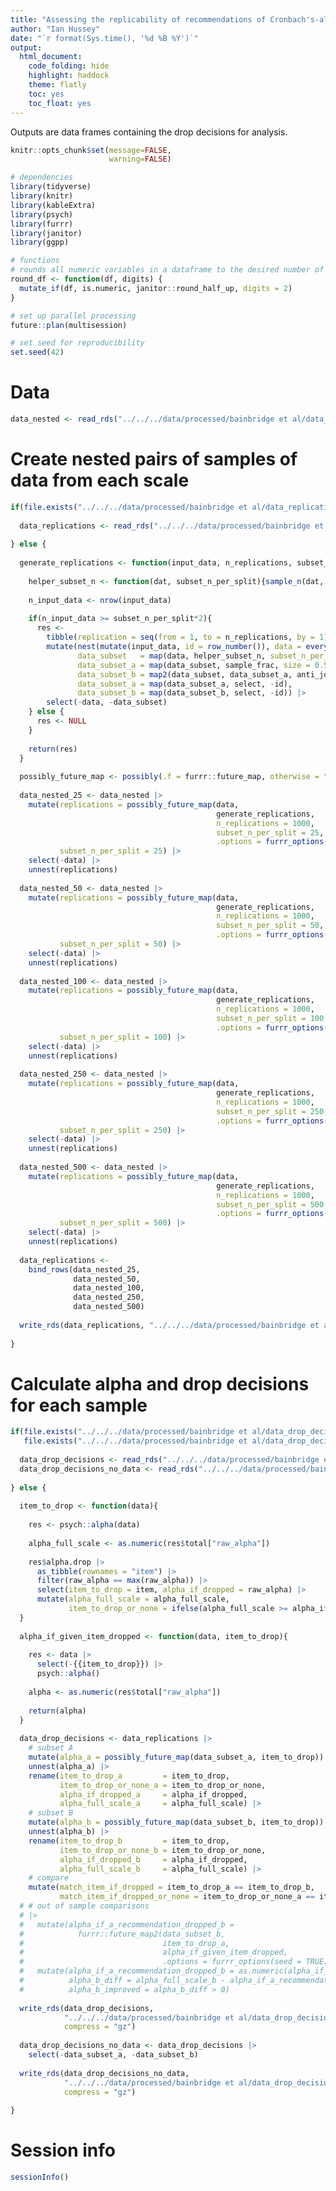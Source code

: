 ```yaml
---
title: "Assessing the replicability of recommendations of Cronbach's-alpha-if-item-removed"
author: "Ian Hussey"
date: "`r format(Sys.time(), '%d %B %Y')`"
output:
  html_document:
    code_folding: hide
    highlight: haddock
    theme: flatly
    toc: yes
    toc_float: yes
---
```


Outputs are data frames containing the drop decisions for analysis.

```r
knitr::opts_chunk$set(message=FALSE,
                      warning=FALSE)
```

```r

# dependencies
library(tidyverse)
library(knitr)
library(kableExtra)
library(psych)
library(furrr)
library(janitor)
library(ggpp)

# functions
# rounds all numeric variables in a dataframe to the desired number of places. Non-numeric variables will be ignored.
round_df <- function(df, digits) {
  mutate_if(df, is.numeric, janitor::round_half_up, digits = 2)
}

# set up parallel processing
future::plan(multisession)

# set seed for reproducibility
set.seed(42)

```

# Data

```r

data_nested <- read_rds("../../../data/processed/bainbridge et al/data_nested.rds")

```

# Create nested pairs of samples of data from each scale

```r

if(file.exists("../../../data/processed/bainbridge et al/data_replications.rds")){
  
  data_replications <- read_rds("../../../data/processed/bainbridge et al/data_replications.rds")
  
} else {
  
  generate_replications <- function(input_data, n_replications, subset_n_per_split){
    
    helper_subset_n <- function(dat, subset_n_per_split){sample_n(dat, size = subset_n_per_split*2)}
    
    n_input_data <- nrow(input_data)
    
    if(n_input_data >= subset_n_per_split*2){
      res <- 
        tibble(replication = seq(from = 1, to = n_replications, by = 1)) |>
        mutate(nest(mutate(input_data, id = row_number()), data = everything()),
               data_subset   = map(data, helper_subset_n, subset_n_per_split = subset_n_per_split),
               data_subset_a = map(data_subset, sample_frac, size = 0.5),
               data_subset_b = map2(data_subset, data_subset_a, anti_join, by = "id"),
               data_subset_a = map(data_subset_a, select, -id),
               data_subset_b = map(data_subset_b, select, -id)) |>
        select(-data, -data_subset)
    } else {
      res <- NULL
    }
    
    return(res)
  }
  
  possibly_future_map <- possibly(.f = furrr::future_map, otherwise = "Error")
  
  data_nested_25 <- data_nested |>
    mutate(replications = possibly_future_map(data, 
                                              generate_replications, 
                                              n_replications = 1000, 
                                              subset_n_per_split = 25,
                                              .options = furrr_options(seed = TRUE)),
           subset_n_per_split = 25) |>
    select(-data) |>
    unnest(replications)
  
  data_nested_50 <- data_nested |>
    mutate(replications = possibly_future_map(data, 
                                              generate_replications, 
                                              n_replications = 1000, 
                                              subset_n_per_split = 50,
                                              .options = furrr_options(seed = TRUE)),
           subset_n_per_split = 50) |>
    select(-data) |>
    unnest(replications)
  
  data_nested_100 <- data_nested |>
    mutate(replications = possibly_future_map(data, 
                                              generate_replications,
                                              n_replications = 1000,
                                              subset_n_per_split = 100,
                                              .options = furrr_options(seed = TRUE)),
           subset_n_per_split = 100) |>
    select(-data) |>
    unnest(replications)
  
  data_nested_250 <- data_nested |>
    mutate(replications = possibly_future_map(data, 
                                              generate_replications,
                                              n_replications = 1000,
                                              subset_n_per_split = 250,
                                              .options = furrr_options(seed = TRUE)),
           subset_n_per_split = 250) |>
    select(-data) |>
    unnest(replications)
  
  data_nested_500 <- data_nested |>
    mutate(replications = possibly_future_map(data, 
                                              generate_replications,
                                              n_replications = 1000, 
                                              subset_n_per_split = 500,
                                              .options = furrr_options(seed = TRUE)),
           subset_n_per_split = 500) |>
    select(-data) |>
    unnest(replications)
  
  data_replications <- 
    bind_rows(data_nested_25,
              data_nested_50,
              data_nested_100,
              data_nested_250,
              data_nested_500)
  
  write_rds(data_replications, "../../../data/processed/bainbridge et al/data_replications.rds", compress = "gz")
  
}

```

# Calculate alpha and drop decisions for each sample

```r

if(file.exists("../../../data/processed/bainbridge et al/data_drop_decisions.rds") & 
   file.exists("../../../data/processed/bainbridge et al/data_drop_decisions_no_data.rds")){
  
  data_drop_decisions <- read_rds("../../../data/processed/bainbridge et al/data_drop_decisions.rds")
  data_drop_decisions_no_data <- read_rds("../../../data/processed/bainbridge et al/data_drop_decisions_no_data.rds")
  
} else {
  
  item_to_drop <- function(data){
    
    res <- psych::alpha(data)
    
    alpha_full_scale <- as.numeric(res$total["raw_alpha"])
    
    res$alpha.drop |>
      as_tibble(rownames = "item") |>
      filter(raw_alpha == max(raw_alpha)) |>
      select(item_to_drop = item, alpha_if_dropped = raw_alpha) |>
      mutate(alpha_full_scale = alpha_full_scale,
             item_to_drop_or_none = ifelse(alpha_full_scale >= alpha_if_dropped, "none", item_to_drop))
  }
  
  alpha_if_given_item_dropped <- function(data, item_to_drop){
    
    res <- data |>
      select(-{{item_to_drop}}) |>
      psych::alpha()
    
    alpha <- as.numeric(res$total["raw_alpha"])
    
    return(alpha)
  }
  
  data_drop_decisions <- data_replications |>
    # subset A
    mutate(alpha_a = possibly_future_map(data_subset_a, item_to_drop)) |>
    unnest(alpha_a) |>
    rename(item_to_drop_a         = item_to_drop,
           item_to_drop_or_none_a = item_to_drop_or_none,
           alpha_if_dropped_a     = alpha_if_dropped,
           alpha_full_scale_a     = alpha_full_scale) |>
    # subset B
    mutate(alpha_b = possibly_future_map(data_subset_b, item_to_drop)) |>
    unnest(alpha_b) |>
    rename(item_to_drop_b         = item_to_drop,
           item_to_drop_or_none_b = item_to_drop_or_none,
           alpha_if_dropped_b     = alpha_if_dropped,
           alpha_full_scale_b     = alpha_full_scale) |>
    # compare
    mutate(match_item_if_dropped = item_to_drop_a == item_to_drop_b,
           match_item_if_dropped_or_none = item_to_drop_or_none_a == item_to_drop_or_none_b) 
  # # out of sample comparisons
  # |>
  #   mutate(alpha_if_a_recommendation_dropped_b = 
  #            furrr::future_map2(data_subset_b, 
  #                               item_to_drop_a,
  #                               alpha_if_given_item_dropped,
  #                               .options = furrr_options(seed = TRUE))) |>
  #   mutate(alpha_if_a_recommendation_dropped_b = as.numeric(alpha_if_a_recommendation_dropped_b),
  #          alpha_b_diff = alpha_full_scale_b - alpha_if_a_recommendation_dropped_b,
  #          alpha_b_improved = alpha_b_diff > 0)
  
  write_rds(data_drop_decisions, 
            "../../../data/processed/bainbridge et al/data_drop_decisions.rds", 
            compress = "gz")
  
  data_drop_decisions_no_data <- data_drop_decisions |>
    select(-data_subset_a, -data_subset_b)
  
  write_rds(data_drop_decisions_no_data, 
            "../../../data/processed/bainbridge et al/data_drop_decisions_no_data.rds", 
            compress = "gz")
  
}

```

# Session info

```r

sessionInfo()

```

